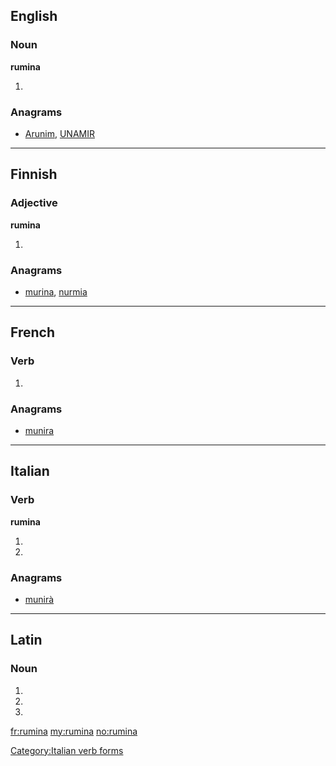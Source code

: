 ==English==

===Noun===
'''rumina'''

# {{plural of|rumen}}

===Anagrams===
* {{alphagram|aimnru}} [[Arunim#English|Arunim]], [[UNAMIR#English|UNAMIR]]

----

==Finnish==

===Adjective===
'''rumina'''

# {{fi-form of|type=adjective|case=essive|pl=plural|ruma}}

===Anagrams===
* [[murina#Finnish|murina]], [[nurmia#Finnish|nurmia]]

----

==French==

===Verb===
{{fr-verb-form}}

# {{conjugation of|ruminer||3|s|[[past historic]]|lang=fr}}

===Anagrams===
* {{alphagram|aimnru}} [[munira#French|munira]]

----

==Italian==

===Verb===
'''rumina'''

# {{form of|[[third-person|Third-person]] [[singular]] [[present tense]]|ruminare|lang=Italian}}
# {{form of|[[second-person|Second-person]] singular [[imperative]]|ruminare|lang=Italian}}

===Anagrams===
* {{alphagram|aimnru}} [[munirà#Italian|munirà]]

[[Category:Italian verb forms]]

----

==Latin==

===Noun===
{{la-noun-form|rūmina}}

# {{inflection of|rumen|rūmen|nom|p|lang=la}}
# {{inflection of|rumen|rūmen|acc|p|lang=la}}
# {{inflection of|rumen|rūmen|voc|p|lang=la}}

[[fr:rumina]]
[[my:rumina]]
[[no:rumina]]